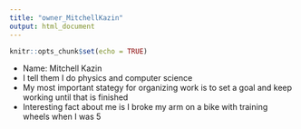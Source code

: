 ```yaml
---
title: "owner_MitchellKazin"
output: html_document
---
```


```r
knitr::opts_chunk$set(echo = TRUE)
```

- Name: Mitchell Kazin
- I tell them I do physics and computer science
- My most important stategy for organizing work is to set a goal and keep working until that is finished
- Interesting fact about me is I broke my arm on a bike with training wheels when I was 5